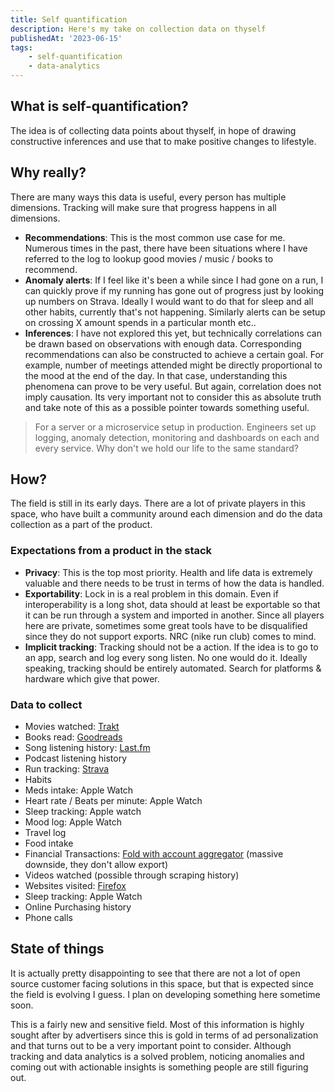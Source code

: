 ```yaml
---
title: Self quantification
description: Here's my take on collection data on thyself
publishedAt: '2023-06-15'
tags:
    - self-quantification
    - data-analytics
---
```


## What is self-quantification?

The idea is of collecting data points about thyself, in hope of drawing constructive inferences and use that to make positive changes to lifestyle.

## Why really?

There are many ways this data is useful, every person has multiple dimensions. Tracking will make sure that progress happens in all dimensions.

- __Recommendations__: This is the most common use case for me. Numerous times in the past, there have been situations where I have referred to the log to lookup good movies / music / books to recommend.
- __Anomaly alerts__: If I feel like it's been a while since I had gone on a run, I can quickly prove if my running has gone out of progress just by looking up numbers on Strava. Ideally I would want to do that for sleep and all other habits, currently that's not happening. Similarly alerts can be setup on crossing X amount spends in a particular month etc..
- __Inferences__: I have not explored this yet, but technically correlations can be drawn based on observations with enough data. Corresponding recommendations can also be constructed to achieve a certain goal. For example, number of meetings attended might be directly proportional to the mood at the end of the day. In that case, understanding this phenomena can prove to be very useful. But again, correlation does not imply causation. Its very important not to consider this as absolute truth and take note of this as a possible pointer towards something useful.

> For a server or a microservice setup in production. Engineers set up logging, anomaly detection, monitoring and dashboards on each and every service. Why don't we hold our life to the same standard?

## How?

The field is still in its early days. There are a lot of private players in this space, who have built a community around each dimension and do the data collection as a part of the product.

### Expectations from a product in the stack

- __Privacy__: This is the top most priority. Health and life data is extremely valuable and there needs to be trust in terms of how the data is handled.
- __Exportability__: Lock in is a real problem in this domain. Even if interoperability is a long shot, data should at least be exportable so that it can be run through a system and imported in another. Since all players here are private, sometimes some great tools have to be disqualified since they do not support exports. NRC (nike run club) comes to mind.
- __Implicit tracking__: Tracking should not be a action. If the idea is to go to an app, search and log every song listen. No one would do it. Ideally speaking, tracking should be entirely automated. Search for platforms & hardware which give that power.

### Data to collect

- Movies watched: [Trakt](https://trakt.tv/users/bharatkalluri)
- Books read: [Goodreads](https://www.goodreads.com/user/show/84034305-bharat-kalluri)
- Song listening history: [Last.fm](https://www.last.fm/user/BharatKalluri)
- Podcast listening history
- Run tracking: [Strava](https://www.strava.com/athletes/74228842)
- Habits
- Meds intake: Apple Watch
- Heart rate / Beats per minute: Apple Watch
- Sleep tracking: Apple watch
- Mood log: Apple Watch
- Travel log
- Food intake
- Financial Transactions: [Fold with account aggregator](https://fold.money/) (massive downside, they don't allow export)
- Videos watched (possible through scraping history)
- Websites visited: [Firefox](https://github.com/Stefan-Heimersheim/browser_tools/blob/master/autoextract_firefox.sh)
- Sleep tracking: Apple Watch
- Online Purchasing history
- Phone calls

## State of things

It is actually pretty disappointing to see that there are not a lot of open source customer facing solutions in this space, but that is expected since the field is evolving I guess. I plan on developing something here sometime soon.

This is a fairly new and sensitive field. Most of this information is highly sought after by advertisers since this is gold in terms of ad personalization and that turns out to be a very important point to consider. Although tracking and data analytics is a solved problem, noticing anomalies and coming out with actionable insights is something people are still figuring out.
